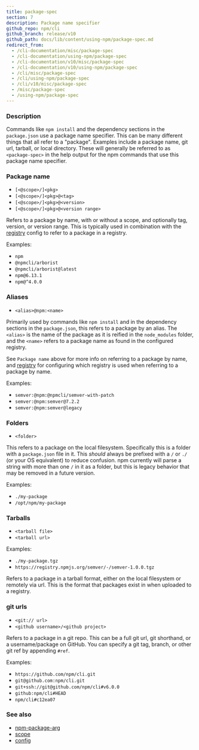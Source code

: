 ```yaml
---
title: package-spec
section: 7
description: Package name specifier
github_repo: npm/cli
github_branch: release/v10
github_path: docs/lib/content/using-npm/package-spec.md
redirect_from:
  - /cli-documentation/misc/package-spec
  - /cli-documentation/using-npm/package-spec
  - /cli-documentation/v10/misc/package-spec
  - /cli-documentation/v10/using-npm/package-spec
  - /cli/misc/package-spec
  - /cli/using-npm/package-spec
  - /cli/v10/misc/package-spec
  - /misc/package-spec
  - /using-npm/package-spec
---
```


### Description

Commands like `npm install` and the dependency sections in the `package.json` use a package name specifier. This can be many different things that all refer to a "package". Examples include a package name, git url, tarball, or local directory. These will generally be referred to as `<package-spec>` in the help output for the npm commands that use this package name specifier.

### Package name

- `[<@scope>/]<pkg>`
- `[<@scope>/]<pkg>@<tag>`
- `[<@scope>/]<pkg>@<version>`
- `[<@scope>/]<pkg>@<version range>`

Refers to a package by name, with or without a scope, and optionally tag, version, or version range. This is typically used in combination with the [registry](/cli/v10/using-npm/config#registry) config to refer to a package in a registry.

Examples:

- `npm`
- `@npmcli/arborist`
- `@npmcli/arborist@latest`
- `npm@6.13.1`
- `npm@^4.0.0`

### Aliases

- `<alias>@npm:<name>`

Primarily used by commands like `npm install` and in the dependency sections in the `package.json`, this refers to a package by an alias. The `<alias>` is the name of the package as it is reified in the `node_modules` folder, and the `<name>` refers to a package name as found in the configured registry.

See `Package name` above for more info on referring to a package by name, and [registry](/cli/v10/using-npm/config#registry) for configuring which registry is used when referring to a package by name.

Examples:

- `semver:@npm:@npmcli/semver-with-patch`
- `semver:@npm:semver@7.2.2`
- `semver:@npm:semver@legacy`

### Folders

- `<folder>`

This refers to a package on the local filesystem. Specifically this is a folder with a `package.json` file in it. This _should_ always be prefixed with a `/` or `./` (or your OS equivalent) to reduce confusion. npm currently will parse a string with more than one `/` in it as a folder, but this is legacy behavior that may be removed in a future version.

Examples:

- `./my-package`
- `/opt/npm/my-package`

### Tarballs

- `<tarball file>`
- `<tarball url>`

Examples:

- `./my-package.tgz`
- `https://registry.npmjs.org/semver/-/semver-1.0.0.tgz`

Refers to a package in a tarball format, either on the local filesystem or remotely via url. This is the format that packages exist in when uploaded to a registry.

### git urls

- `<git:// url>`
- `<github username>/<github project>`

Refers to a package in a git repo. This can be a full git url, git shorthand, or a username/package on GitHub. You can specify a git tag, branch, or other git ref by appending `#ref`.

Examples:

- `https://github.com/npm/cli.git`
- `git@github.com:npm/cli.git`
- `git+ssh://git@github.com/npm/cli#v6.0.0`
- `github:npm/cli#HEAD`
- `npm/cli#c12ea07`

### See also

- [npm-package-arg](https://npm.im/npm-package-arg)
- [scope](/cli/v10/using-npm/scope)
- [config](/cli/v10/using-npm/config)

